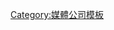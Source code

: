 {{Navbox
| name  = Atlantic Media
| title = {{le|大西洋媒體|Atlantic Media}}
| state = {{{state|autocollapse}}}
| listclass = hlist
| list1 =
* ''[[大西洋 (雜誌)|大西洋雜誌]]''
* ''[[National Journal]]''
* ''[[Government Executive]]''
}}<noinclude>
{{collapsible option}}

[[Category:媒體公司模板]]
</noinclude>